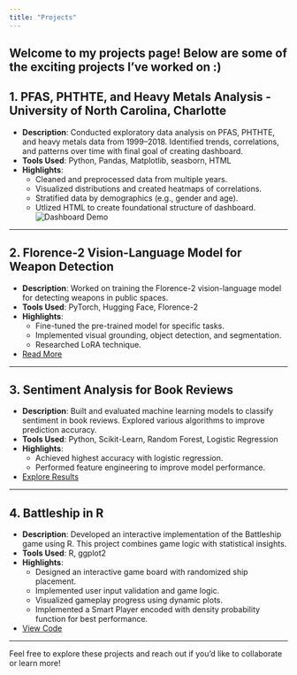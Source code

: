 ```yaml
---
title: "Projects"
---
```


Welcome to my projects page! Below are some of the exciting projects I’ve worked on :)
---

## 1. **PFAS, PHTHTE, and Heavy Metals Analysis** - University of North Carolina, Charlotte
- **Description**: Conducted exploratory data analysis on PFAS, PHTHTE, and heavy metals data from 1999–2018. Identified trends, correlations, and patterns over time with final goal of creating dashboard.
- **Tools Used**: Python, Pandas, Matplotlib, seasborn, HTML
- **Highlights**:
  - Cleaned and preprocessed data from multiple years.   
  - Visualized distributions and created heatmaps of correlations.    
  - Stratified data by demographics (e.g., gender and age).    
  - Utlized HTML to create foundational structure of dashboard.   
![Dashboard Demo](images/uncrecord1.gif){fig-align="center"}

---

## 2. **Florence-2 Vision-Language Model for Weapon Detection**
- **Description**: Worked on training the Florence-2 vision-language model for detecting weapons in public spaces.
- **Tools Used**: PyTorch, Hugging Face, Florence-2
- **Highlights**:
  - Fine-tuned the pre-trained model for specific tasks.    
  - Implemented visual grounding, object detection, and segmentation.     
  - Researched LoRA technique.    
- [Read More](https://colab.research.google.com/drive/12wOAGL1UrPMX9ARvvHGZ6-lPePcVSeip)

---

## 3. **Sentiment Analysis for Book Reviews**
- **Description**: Built and evaluated machine learning models to classify sentiment in book reviews. Explored various algorithms to improve prediction accuracy.
- **Tools Used**: Python, Scikit-Learn, Random Forest, Logistic Regression
- **Highlights**:
  - Achieved highest accuracy with logistic regression.    
  - Performed feature engineering to improve model performance.     
- [Explore Results](https://github.com/annielcen/Break-Through-Tech-AI)

---

## 4. **Battleship in R**
- **Description**: Developed an interactive implementation of the Battleship game using R. This project combines game logic with statistical insights.
- **Tools Used**: R, ggplot2
- **Highlights**:
  - Designed an interactive game board with randomized ship placement.   
  - Implemented user input validation and game logic.   
  - Visualized gameplay progress using dynamic plots.   
  - Implemented a Smart Player encoded with density probability function for best performance.   
- [View Code](https://github.com/annielcen/Battleship)

---

Feel free to explore these projects and reach out if you’d like to collaborate or learn more!
